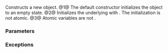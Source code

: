 {{cpp/experimental/atomic_shared_ptr/title|atomic_shared_ptr}}
{{cpp/experimental/concurrency/atomic_shared_ptr/navbar}}
{{dcl begin}}
{{dcl | num=1 | 1=
constexpr atomic_shared_ptr() noexcept;
}}
{{dcl | num=2 |
constexpr atomic_shared_ptr( shared_ptr&lt;T&gt; desired ) noexcept;
}}
{{dcl | num=3 | 1=
atomic_shared_ptr( const atomic_shared_ptr&amp; ) = delete;
}}
{{dcl end}}

Constructs a new {{tt|atomic_shared_ptr}} object.
@1@ The default constructor initializes the object to an empty state.
@2@ Initializes the underlying {{tt|shared_ptr&lt;T&gt;}} with {{tt|desired}}. The initialization is not atomic.
@3@ Atomic variables are not {{named req|CopyConstructible}}.

===Parameters===
{{par begin}}
{{par | desired | value to initialize with}}
{{par end}}

===Exceptions===